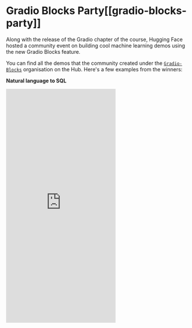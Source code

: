 # Gradio Blocks Party[[gradio-blocks-party]]

Along with the release of the Gradio chapter of the course, Hugging Face hosted a community event on building cool machine learning demos using the new Gradio Blocks feature.

You can find all the demos that the community created under the [`Gradio-Blocks`](https://huggingface.co/Gradio-Blocks) organisation on the Hub. Here's a few examples from the winners:

**Natural language to SQL**

<iframe src="https://huggingface.co/spaces/Gradio-Blocks/Words_To_SQL/+" frameBorder="0" height="640" title="Gradio app" class="container p-0 flex-grow space-iframe" allow="accelerometer; ambient-light-sensor; autoplay; battery; camera; document-domain; encrypted-media; fullscreen; geolocation; gyroscope; layout-animations; legacy-image-formats; magnetometer; microphone; midi; oversized-images; payment; picture-in-picture; publickey-credentials-get; sync-xhr; usb; vr ; wake-lock; xr-spatial-tracking" sandbox="allow-forms allow-modals allow-popups allow-popups-to-escape-sandbox allow-same-origin allow-scripts allow-downloads"></iframe>
